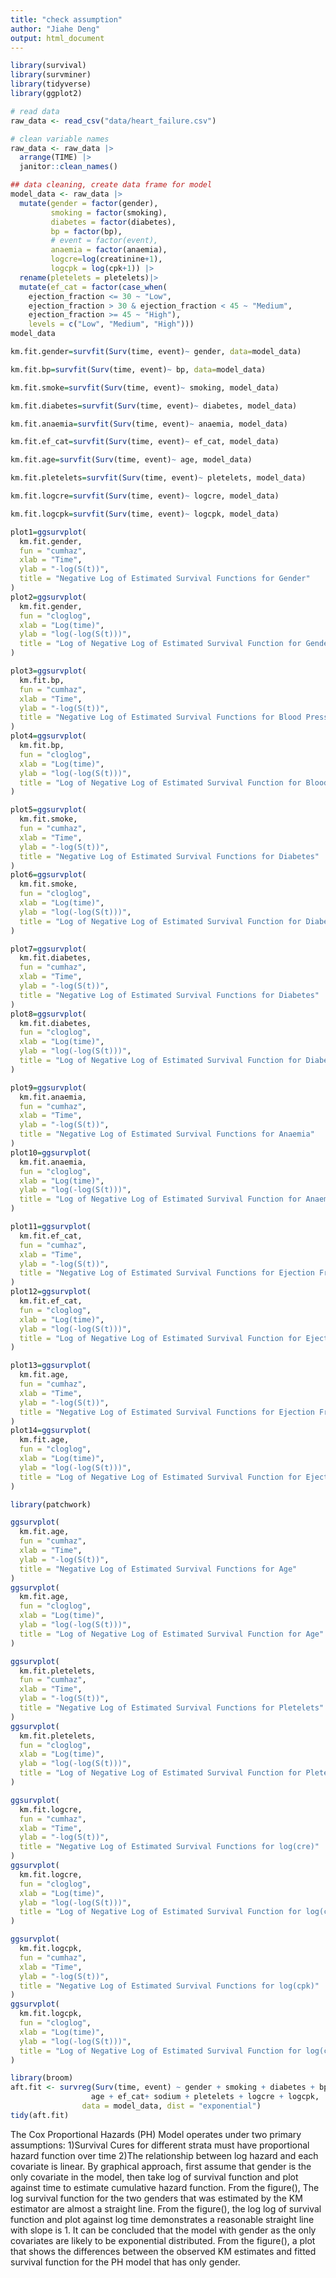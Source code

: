```yaml
---
title: "check assumption"
author: "Jiahe Deng"
output: html_document
---
```


```r
library(survival)
library(survminer)
library(tidyverse)
library(ggplot2)
```
```r
# read data
raw_data <- read_csv("data/heart_failure.csv")

# clean variable names
raw_data <- raw_data |>
  arrange(TIME) |>
  janitor::clean_names()

## data cleaning, create data frame for model
model_data <- raw_data |>
  mutate(gender = factor(gender),
         smoking = factor(smoking),
         diabetes = factor(diabetes),
         bp = factor(bp),
         # event = factor(event),
         anaemia = factor(anaemia),
         logcre=log(creatinine+1),
         logcpk = log(cpk+1)) |>
  rename(pletelets = pletelets)|>
  mutate(ef_cat = factor(case_when(
    ejection_fraction <= 30 ~ "Low",
    ejection_fraction > 30 & ejection_fraction < 45 ~ "Medium",
    ejection_fraction >= 45 ~ "High"),
    levels = c("Low", "Medium", "High")))
model_data
```


```r
km.fit.gender=survfit(Surv(time, event)~ gender, data=model_data)

km.fit.bp=survfit(Surv(time, event)~ bp, data=model_data)

km.fit.smoke=survfit(Surv(time, event)~ smoking, model_data)

km.fit.diabetes=survfit(Surv(time, event)~ diabetes, model_data)

km.fit.anaemia=survfit(Surv(time, event)~ anaemia, model_data)

km.fit.ef_cat=survfit(Surv(time, event)~ ef_cat, model_data)

km.fit.age=survfit(Surv(time, event)~ age, model_data)

km.fit.pletelets=survfit(Surv(time, event)~ pletelets, model_data)

km.fit.logcre=survfit(Surv(time, event)~ logcre, model_data)

km.fit.logcpk=survfit(Surv(time, event)~ logcpk, model_data)
```
```r
plot1=ggsurvplot(
  km.fit.gender,
  fun = "cumhaz",
  xlab = "Time",
  ylab = "-log(S(t))",
  title = "Negative Log of Estimated Survival Functions for Gender"
)
plot2=ggsurvplot(
  km.fit.gender,
  fun = "cloglog",
  xlab = "Log(time)",
  ylab = "log(-log(S(t)))",
  title = "Log of Negative Log of Estimated Survival Function for Gender"
)

plot3=ggsurvplot(
  km.fit.bp,
  fun = "cumhaz",
  xlab = "Time",
  ylab = "-log(S(t))",
  title = "Negative Log of Estimated Survival Functions for Blood Pressure"
)
plot4=ggsurvplot(
  km.fit.bp,
  fun = "cloglog",
  xlab = "Log(time)",
  ylab = "log(-log(S(t)))",
  title = "Log of Negative Log of Estimated Survival Function for Blood Pressure"
)

plot5=ggsurvplot(
  km.fit.smoke,
  fun = "cumhaz",
  xlab = "Time",
  ylab = "-log(S(t))",
  title = "Negative Log of Estimated Survival Functions for Diabetes"
)
plot6=ggsurvplot(
  km.fit.smoke,
  fun = "cloglog",
  xlab = "Log(time)",
  ylab = "log(-log(S(t)))",
  title = "Log of Negative Log of Estimated Survival Function for Diabetes"
)

plot7=ggsurvplot(
  km.fit.diabetes,
  fun = "cumhaz",
  xlab = "Time",
  ylab = "-log(S(t))",
  title = "Negative Log of Estimated Survival Functions for Diabetes"
)
plot8=ggsurvplot(
  km.fit.diabetes,
  fun = "cloglog",
  xlab = "Log(time)",
  ylab = "log(-log(S(t)))",
  title = "Log of Negative Log of Estimated Survival Function for Diabetes"
)

plot9=ggsurvplot(
  km.fit.anaemia,
  fun = "cumhaz",
  xlab = "Time",
  ylab = "-log(S(t))",
  title = "Negative Log of Estimated Survival Functions for Anaemia"
)
plot10=ggsurvplot(
  km.fit.anaemia,
  fun = "cloglog",
  xlab = "Log(time)",
  ylab = "log(-log(S(t)))",
  title = "Log of Negative Log of Estimated Survival Function for Anaemia"
)

plot11=ggsurvplot(
  km.fit.ef_cat,
  fun = "cumhaz",
  xlab = "Time",
  ylab = "-log(S(t))",
  title = "Negative Log of Estimated Survival Functions for Ejection Fraction"
)
plot12=ggsurvplot(
  km.fit.ef_cat,
  fun = "cloglog",
  xlab = "Log(time)",
  ylab = "log(-log(S(t)))",
  title = "Log of Negative Log of Estimated Survival Function for Ejection Fraction"
)

plot13=ggsurvplot(
  km.fit.age,
  fun = "cumhaz",
  xlab = "Time",
  ylab = "-log(S(t))",
  title = "Negative Log of Estimated Survival Functions for Ejection Fraction"
)
plot14=ggsurvplot(
  km.fit.age,
  fun = "cloglog",
  xlab = "Log(time)",
  ylab = "log(-log(S(t)))",
  title = "Log of Negative Log of Estimated Survival Function for Ejection Fraction"
)
```
```r
library(patchwork)
```

```r
ggsurvplot(
  km.fit.age,
  fun = "cumhaz",
  xlab = "Time",
  ylab = "-log(S(t))",
  title = "Negative Log of Estimated Survival Functions for Age"
)
ggsurvplot(
  km.fit.age,
  fun = "cloglog",
  xlab = "Log(time)",
  ylab = "log(-log(S(t)))",
  title = "Log of Negative Log of Estimated Survival Function for Age"
)

ggsurvplot(
  km.fit.pletelets,
  fun = "cumhaz",
  xlab = "Time",
  ylab = "-log(S(t))",
  title = "Negative Log of Estimated Survival Functions for Pletelets"
)
ggsurvplot(
  km.fit.pletelets,
  fun = "cloglog",
  xlab = "Log(time)",
  ylab = "log(-log(S(t)))",
  title = "Log of Negative Log of Estimated Survival Function for Pletelets"
)

ggsurvplot(
  km.fit.logcre,
  fun = "cumhaz",
  xlab = "Time",
  ylab = "-log(S(t))",
  title = "Negative Log of Estimated Survival Functions for log(cre)"
)
ggsurvplot(
  km.fit.logcre,
  fun = "cloglog",
  xlab = "Log(time)",
  ylab = "log(-log(S(t)))",
  title = "Log of Negative Log of Estimated Survival Function for log(cre)"
)

ggsurvplot(
  km.fit.logcpk,
  fun = "cumhaz",
  xlab = "Time",
  ylab = "-log(S(t))",
  title = "Negative Log of Estimated Survival Functions for log(cpk)"
)
ggsurvplot(
  km.fit.logcpk,
  fun = "cloglog",
  xlab = "Log(time)",
  ylab = "log(-log(S(t)))",
  title = "Log of Negative Log of Estimated Survival Function for log(cpk)"
)
```

```r
library(broom)
aft.fit <- survreg(Surv(time, event) ~ gender + smoking + diabetes + bp + anaemia + 
                  age + ef_cat+ sodium + pletelets + logcre + logcpk, 
                data = model_data, dist = "exponential")
tidy(aft.fit)
```



The Cox Proportional Hazards (PH) Model operates under two primary assumptions:
  1)Survival Cures for different strata must have proportional hazard function over time
  2)The relationship between log hazard and each covariate is linear.
By graphical approach, first assume that gender is the only covariate in the model, then take log of survival function and plot against time to estimate cumulative hazard function. From the figure(), The log survival function for the two genders that was estimated by the KM estimator are almost a straight line. From the figure(), the log log of survival function and plot against log time demonstrates a reasonable straight line with slope is 1. It can be concluded that the model with gender as the only covariates are likely to be exponential distributed. From the figure(), a plot that shows the differences between the observed KM estimates and fitted survival function for the PH model that has only gender. 





